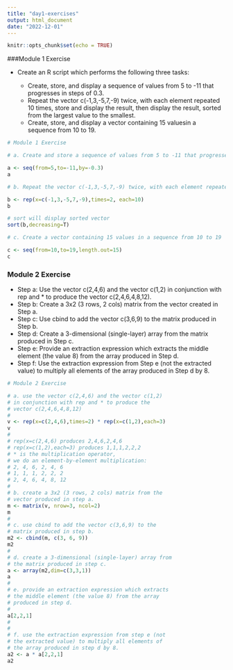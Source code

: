 ```yaml
---
title: "day1-exercises"
output: html_document
date: "2022-12-01"
---
```


```r
knitr::opts_chunk$set(echo = TRUE)
```

###Module 1 Exercise

- Create an R script which performs the following three tasks:

  - Create, store, and display a sequence of values from 5 to -11 that progresses in steps of 0.3.
  - Repeat the vector c(-1,3,-5,7,-9) twice, with each element repeated 10 times, store and display the result, then display the result, sorted from the largest value to the smallest.
  - Create, store, and display a vector containing 15 valuesin a sequence from 10 to 19.

```r
# Module 1 Exercise

# a. Create and store a sequence of values from 5 to -11 that progresses in steps of 0.3

a <- seq(from=5,to=-11,by=-0.3)
a

# b. Repeat the vector c(-1,3,-5,7,-9) twice, with each element repeated 10 times, and store the result. Display the result sorted from largest to smallest.

b <- rep(x=c(-1,3,-5,7,-9),times=2, each=10)
b

# sort will display sorted vector
sort(b,decreasing=T)

# c. Create a vector containing 15 values in a sequence from 10 to 19

c <- seq(from=10,to=19,length.out=15)
c
```

### Module 2 Exercise

- Step a: Use the vector c(2,4,6) and the vector c(1,2) in conjunction with rep and * to produce the  vector c(2,4,6,4,8,12).
- Step b: Create a 3x2 (3 rows, 2 cols) matrix from the vector created in Step a.
- Step c: Use cbind to add the vector c(3,6,9) to the matrix produced in Step b.
- Step d: Create a 3-dimensional (single-layer) array from the matrix produced in Step c.
- Step e: Provide an extraction expression which extracts the middle element (the value 8) from the array produced in Step d.
- Step f: Use the extraction expression from Step e (not the extracted value) to multiply all elements of the array produced in Step d by 8.

```r
# Module 2 Exercise

# a. use the vector c(2,4,6) and the vector c(1,2)
# in conjunction with rep and * to produce the
# vector c(2,4,6,4,8,12)
#
v <- rep(x=c(2,4,6),times=2) * rep(x=c(1,2),each=3)
v
#
# rep(x=c(2,4,6) produces 2,4,6,2,4,6
# rep(x=c(1,2),each=3) produces 1,1,1,2,2,2
# * is the multiplication operator,
# we do an element-by-element multiplication:
# 2, 4, 6, 2, 4, 6
# 1, 1, 1, 2, 2, 2
# 2, 4, 6, 4, 8, 12
#
# b. create a 3x2 (3 rows, 2 cols) matrix from the
# vector produced in step a.
m <- matrix(v, nrow=3, ncol=2)
m
#
# c. use cbind to add the vector c(3,6,9) to the
# matrix produced in step b.
m2 <- cbind(m, c(3, 6, 9))
m2
#
# d. create a 3-dimensional (single-layer) array from
# the matrix produced in step c.
a <- array(m2,dim=c(3,3,1))
a
#
# e. provide an extraction expression which extracts
# the middle element (the value 8) from the array
# produced in step d.
#
a[2,2,1]
#
#
# f. use the extraction expression from step e (not
# the extracted value) to multiply all elements of
# the array produced in step d by 8.
a2 <- a * a[2,2,1]
a2
```
